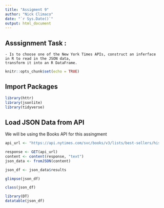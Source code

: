 ---
title: "Assigment 9"
author: "Nick Climaco"
date: "`r Sys.Date()`"
output: html_document
---

## Asssignment Task :
    - Is to choose one of the New York Times APIs, construct an inferface in R to read in the JSON data,
    transform it into an R DataFrame.

```{r setup, include=FALSE}
knitr::opts_chunk$set(echo = TRUE)
```


## Import Packages
```{r}
library(httr)
library(jsonlite)
library(tidyverse)
```

## Load JSON Data from API

We will be using the Books API for this assingment

```{r}
api_url <- "https://api.nytimes.com/svc/books/v3/lists/best-sellers/history.json?api-key=kFTFTG3izBIGadVV6JG6Nu72ti5CNuhj"
```

```{r}
response <- GET(api_url)
content <- content(response, "text")
json_data <- fromJSON(content)
```

```{r}
json_df <- json_data$results
```

```{r}
glimpse(json_df)
```
```{r}
class(json_df)
```

```{r}
library(DT)
datatable(json_df)
```


